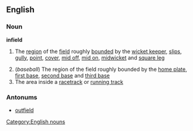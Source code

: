 ==English==
===Noun===
'''infield'''
#{{cricket}} The [[region]] of the [[field]] roughly [[bounded]] by the [[wicket keeper]], [[slips]], [[gully]], [[point]], [[cover]], [[mid off]], [[mid on]], [[midwicket]] and [[square leg]]
#(''baseball'') The region of the field roughly bounded by the [[home plate]], [[first base]], [[second base]] and [[third base]]
#The area inside a [[racetrack]] or [[running track]]
===Antonums===
*[[outfield]]
[[Category:English nouns]]